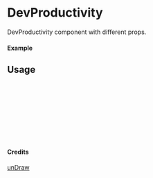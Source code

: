 
<Meta of={DevProductivity} title="unDraw/DevProductivity" />

# DevProductivity

DevProductivity component with different props.

#### Example

<Canvas of={DevProductivity.Primary} />

## Usage

```ts
import { DevProductivity } from "yadl-ui";

const Example = () => {
  return (
      <DevProductivity />
  );
};

export default Example;
```

#### Credits
[unDraw](https://undraw.co/illustrations)

